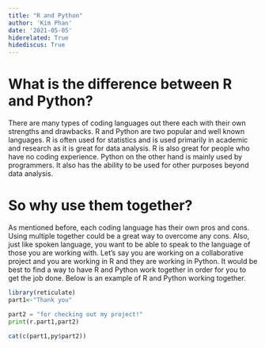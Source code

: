 ```yaml
---
title: "R and Python"
author: 'Kim Phan'
date: '2021-05-05'
hiderelated: True
hidediscus: True
---
```


# What is the difference between R and Python?

There are many types of coding languages out there each with their own strengths and drawbacks. R and Python are two popular and well known languages. R is often used for statistics and is used primarily in academic and research as it is great for data analysis. R is also great for people who have no coding experience. Python on the other hand is mainly used by programmers. It also has the ability to be used for other purposes beyond data analysis.


# So why use them together?

As mentioned before, each coding language has their own pros and cons. Using multiple together could be a great way to overcome any cons. Also, just like spoken language, you want to be able to speak to the language of those you are working with. Let's say you are working on a collaborative project and you are working in R and they are working in Python. It would be best to find a way to have R and Python work together in order for you to get the job done. Below is an example of R and Python working together.

```r
library(reticulate)
part1<-"Thank you"
```

```python
part2 = "for checking out my project!"
print(r.part1,part2)
```

```r
cat(c(part1,py$part2))
```

